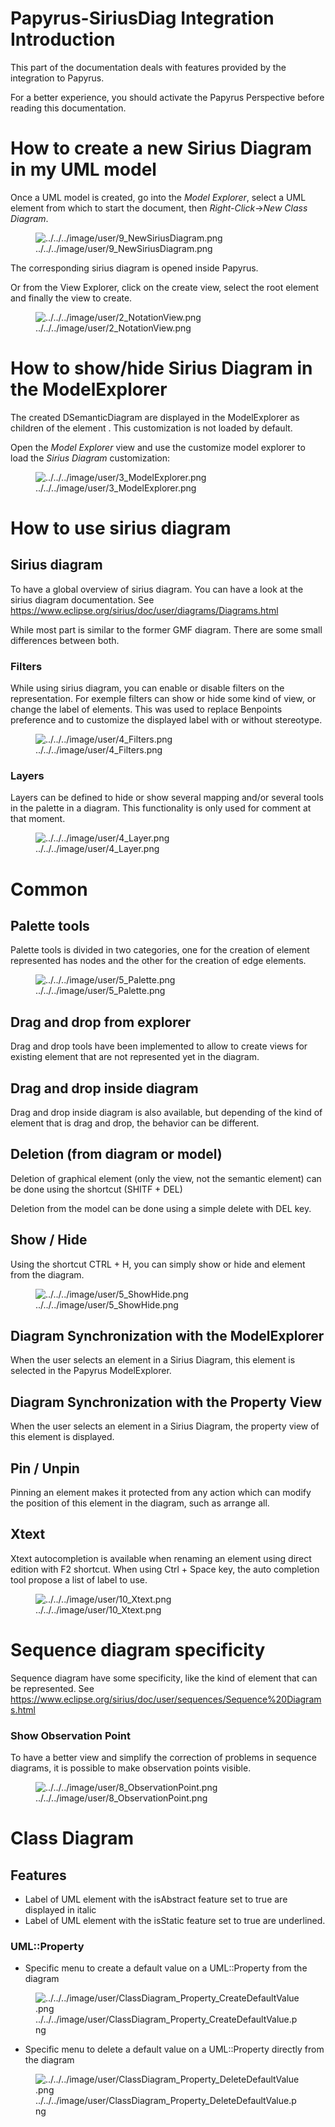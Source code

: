 =Papyrus-SiriusDiag Integration Introduction=
This part of the documentation deals with features provided by the integration to Papyrus. 

For a better experience, you should activate the Papyrus Perspective before reading this documentation.

=How to create a new Sirius Diagram in my UML model=

Once a UML model is created, go into the ''Model Explorer'', select a UML element from which to start the document, then ''Right-Click''->''New Class Diagram''.

[[File:../../../image/user/9_NewSiriusDiagram.png]]

The corresponding sirius diagram is opened inside Papyrus.

Or from the View Explorer, click on the create view, select the root element and finally the view to create.

[[File:../../../image/user/2_NotationView.png]]

=How to show/hide Sirius Diagram in the ModelExplorer=

The created DSemanticDiagram are displayed in the ModelExplorer as children of the element .
This customization is not loaded by default.

Open the ''Model Explorer'' view and use the customize model explorer to load the ''Sirius Diagram'' customization:

[[File:../../../image/user/3_ModelExplorer.png]]

= How to use sirius diagram =

== Sirius diagram ==

To have a global overview of sirius diagram. You can have a look at the sirius diagram documentation.
See https://www.eclipse.org/sirius/doc/user/diagrams/Diagrams.html

While most part is similar to the former GMF diagram. There are some small differences between both.

=== Filters ===

While using sirius diagram, you can enable or disable filters on the representation. For exemple filters can show or hide some kind of view, or change the label of elements.
This was used to replace Benpoints preference and to customize the displayed label with or without stereotype. 

[[File:../../../image/user/4_Filters.png]]

=== Layers ===

Layers can be defined to hide or show several mapping and/or several tools in the palette in a diagram.
This functionality is only used for comment at that moment.

[[File:../../../image/user/4_Layer.png]]

= Common =

== Palette tools ==

Palette tools is divided in two categories, one for the creation of element represented has nodes and the other for the creation of edge elements.

[[File:../../../image/user/5_Palette.png]]

== Drag and drop from explorer ==

Drag and drop tools have been implemented to allow to create views for existing element that are not represented yet in the diagram.

== Drag and drop inside diagram ==

Drag and drop inside diagram is also available, but depending of the kind of element that is drag and drop, the behavior can be different.

== Deletion (from diagram or model)==

Deletion of graphical element (only the view, not the semantic element) can be done using the shortcut (SHITF + DEL)

Deletion from the model can be done using a simple delete with DEL key.

== Show / Hide ==

Using the shortcut CTRL + H, you can simply show or hide and element from the diagram.

[[File:../../../image/user/5_ShowHide.png]]

== Diagram Synchronization with the ModelExplorer ==
When the user selects an element in a Sirius Diagram, this element is selected in the Papyrus ModelExplorer.

== Diagram Synchronization with the Property View ==
When the user selects an element in a Sirius Diagram, the property view of this element is displayed.

== Pin / Unpin ==

Pinning an element makes it protected from any action which can modify the position of this element in the diagram, such as arrange all.

== Xtext ==

Xtext autocompletion is available when renaming an element using direct edition with F2 shortcut. When using Ctrl + Space key, the auto completion tool propose a list of label to use.

[[File:../../../image/user/10_Xtext.png]]

= Sequence diagram specificity =

Sequence diagram have some specificity, like the kind of element that can be represented.
See https://www.eclipse.org/sirius/doc/user/sequences/Sequence%20Diagrams.html

=== Show Observation Point ===

To have a better view and simplify the correction of problems in sequence diagrams, it is possible to make observation points visible.

[[File:../../../image/user/8_ObservationPoint.png]]

= Class Diagram = 
== Features ==
*Label of UML element with the isAbstract feature set to true are displayed in italic
*Label of UML element with the isStatic feature set to true are underlined.
===UML::Property===
*Specific menu to create a default value on a UML::Property from the diagram
[[File:../../../image/user/ClassDiagram_Property_CreateDefaultValue.png]]
*Specific menu to delete a default value on a UML::Property directly from the diagram
[[File:../../../image/user/ClassDiagram_Property_DeleteDefaultValue.png]]